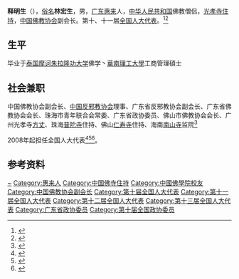 '''释明生'''（{{bd|1960年|9月|}}），[[俗名|俗名]]'''林宏生'''，男，[[广东|广东]][[惠来县|惠来]]人，[[中华人民共和国|中华人民共和国]]佛教僧侣，[[光孝寺_(广州)|光孝寺]][[住持|住持]]，[[中国佛教协会|中国佛教协会]]副会长。第十、十一届[[全国人大代表|全国人大代表]]。<ref>{{Cite web|title=释明生：我首先是公民其次是代表 最后才是和尚|url=http://news.ifeng.com/mainland/special/2013lianghui/detail_2013_03/12/22989561_0.shtml|accessdate=|work=}}</ref><ref>{{Cite web |url= http://210.82.31.1:8084/delegate/allPrevious/The10ThSession.htm |title=第十届全国人民代表大会代表 |access-date=2016-07-13 |archive-url=https://web.archive.org/web/20140826113437/http://www.npc.gov.cn/delegate/allPrevious/The10ThSession.htm |archive-date=2014-08-26 |dead-url=yes }}</ref>

== 生平 ==
毕业于[[泰国摩诃朱拉隆功大学|泰国摩诃朱拉隆功大学]]佛学丶[[華南理工大學|華南理工大學]]工商管理碩士

== 社会兼职 ==
中国佛教协会副会长、[[中国反邪教协会|中国反邪教协会]]理事、广东省反邪教协会副会长、广东省佛教协会会长、珠海市青年联合会常委、广东省政协委员、佛山市佛教协会会长、广州光孝寺[[方丈_(佛教)|方丈]]、珠海[[普陀寺_(珠海)|普陀寺]]住持、佛山[[仁寿寺_(佛山)|仁寿寺]]住持、海南[[南山寺_(三亚)|南山寺]]监院<ref>{{Cite web|title=广州光孝寺方丈释明生报读我校EMBA|url=http://cnsba.com/emba/ShowNotice.asp?id=563|accessdate=|work=|archiveurl=https://web.archive.org/web/20160816041159/http://cnsba.com/emba/ShowNotice.asp?id=563|archivedate=2016-08-16}}</ref>

2008年起担任全国人大代表<ref>{{cite news|title=全国人大代表信息-明生|url= http://210.82.31.1:8084/delegate/viewDelegate.action?dbid=111896|accessdate=2013-04-05|newspaper=全国人大网|archive-url=https://web.archive.org/web/20140522075707/http://www.npc.gov.cn/delegate/viewDelegate.action?dbid=111896|archive-date=2014-05-22|dead-url=yes}}</ref><ref>{{cite news|title=全国人大代表信息-明生|url= http://210.82.31.1:8084/delegate/viewDelegate.action?dbid=121861|accessdate=2013-04-05|newspaper=全国人大网|archive-url=https://web.archive.org/web/20140522073046/http://www.npc.gov.cn/delegate/viewDelegate.action?dbid=121861|archive-date=2014-05-22|dead-url=yes}}</ref><ref>{{Cite web|title=（受权发布）中华人民共和国第十三届全国人民代表大会代表名单-中新网|url=http://www.chinanews.com/gn/2018/02-25/8453959.shtml|accessdate=2021-02-13|work=中新网}}</ref>。

== 参考资料 ==
{{reflist}}

{{Navboxes 
| title  = 明生在[[中国佛教协会|中国佛教协会]]的职务
| list1  =
{{中国佛教协会第七届理事会}}
{{中国佛教协会第八届理事会}}
{{中国佛教协会第九届理事会}}
{{中国佛教协会第十届理事会}}
}}

{{Authority control}}

{{DEFAULTSORT:Ming Sheng}}
[[Category:林姓|~]]
[[Category:惠来人|Category:惠来人]]
[[Category:中国佛寺住持|Category:中国佛寺住持]]
[[Category:中國佛學院校友|Category:中國佛學院校友]]
[[Category:中国佛教协会副会长|Category:中国佛教协会副会长]]
[[Category:第十届全国人大代表|Category:第十届全国人大代表]]
[[Category:第十一届全国人大代表|Category:第十一届全国人大代表]]
[[Category:第十二届全国人大代表|Category:第十二届全国人大代表]]
[[Category:第十三届全国人大代表|Category:第十三届全国人大代表]]
[[Category:广东省政协委员|Category:广东省政协委员]]
[[Category:第十届全国政协委员|Category:第十届全国政协委员]]